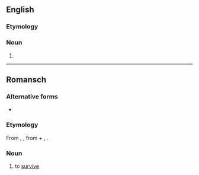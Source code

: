 ==English==

===Etymology===
{{suffix|en|survive|er}}

===Noun===
{{en-noun}}

# {{dated form of|survivor|lang=en}}

----

==Romansch==

===Alternative forms===
* {{qualifier|Surmiran}} {{l|rm|surveiver}}

===Etymology===
From {{inh|rm|LL.|supervīvō}}, {{m|la|supervīvere||outlive; survive}}, from {{der|rm|la|super||over}} + {{m|la|vīvō}}, {{m|la|vīvere||live}}.

===Noun===
{{rm-verb}}

# {{lb|rm|Rumantsch Grischun|Sursilvan|Sutsilvan|Puter|Vallader}} to [[survive]]